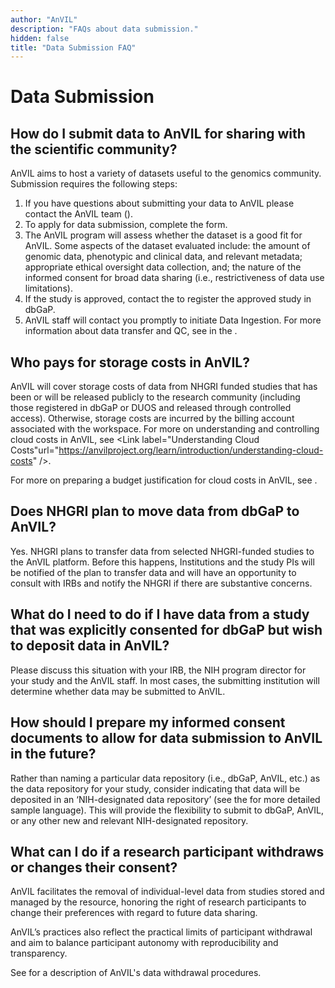 ```yaml
---
author: "AnVIL"
description: "FAQs about data submission."
hidden: false
title: "Data Submission FAQ"
---
```


# Data Submission

## How do I submit data to AnVIL for sharing with the scientific community?

AnVIL aims to host a variety of datasets useful to the genomics community. Submission requires the following steps:

1. If you have questions about submitting your data to AnVIL please contact the AnVIL team (<Link label="anvil-data@broadinstitute.org" url="mailto:anvil-data@broadinstitute.org" />).
2. To apply for data submission, complete the <Link label="AnVIL Dataset Onboarding Application" url="https://docs.google.com/forms/d/e/1FAIpQLSdK_r1DTb_bBUiG9IvY5hwJ4Y-LHoaXk-E4L98MRcLR2TTtcQ/viewform" /> form.
3. The AnVIL program will assess whether the dataset is a good fit for AnVIL. Some aspects of the dataset evaluated include: the amount of genomic data, phenotypic and clinical data, and relevant metadata; appropriate ethical oversight data collection, and; the nature of the informed consent for broad data sharing (i.e., restrictiveness of data use limitations).
4. If the study is approved, contact the <Link label="NHGRI Genomic Program Administrator (GPA)" url="https://www.genome.gov/staff/Jennifer-Strasburger-MS#:~:text=Biography,Data%20Access%20Committee%20(DAC)." /> to register the approved study in dbGaP.
5. AnVIL staff will contact you promptly to initiate Data Ingestion. For more information about data transfer and QC, see <Link label="Ingest Data" url="https://anvilproject.org/learn/data-submitters/submission-guide/ingesting-data" /> in the <Link label="Data Submission Guide" url="https://anvilproject.org/learn/data-submitters/submission-guide/data-submitters-overview" />.

## Who pays for storage costs in AnVIL?

AnVIL will cover storage costs of data from NHGRI funded studies that has been or will be released publicly to the research community (including those registered in dbGaP or DUOS and released through controlled access). Otherwise, storage costs are incurred by the billing account associated with the workspace.
For more on understanding and controlling cloud costs in AnVIL, see <Link label="Understanding Cloud Costs"url="https://anvilproject.org/learn/introduction/understanding-cloud-costs" />.

For more on preparing a budget justification for cloud costs in AnVIL, see <Link label="Budget Templates" url="https://anvilproject.org/learn/investigators/budget-templates" />.

## Does NHGRI plan to move data from dbGaP to AnVIL?

Yes. NHGRI plans to transfer data from selected NHGRI-funded studies to the AnVIL platform. Before this happens, Institutions and the study PIs will be notified of the plan to transfer data and will have an opportunity to consult with IRBs and notify the NHGRI if there are substantive concerns.

## What do I need to do if I have data from a study that was explicitly consented for dbGaP but wish to deposit data in AnVIL?

Please discuss this situation with your IRB, the NIH program director for your study and the AnVIL staff. In most cases, the submitting institution will determine whether data may be submitted to AnVIL.

## How should I prepare my informed consent documents to allow for data submission to AnVIL in the future?

Rather than naming a particular data repository (i.e., dbGaP, AnVIL, etc.) as the data repository for your study, consider indicating that data will be deposited in an ‘NIH-designated data repository’ (see the <Link label="Informed Consent Resource, Special Considerations for Genome Research" url="https://www.genome.gov/about-genomics/policy-issues/Informed-Consent/Special-Considerations-for-Genome-Research#6" /> for more detailed sample language). This will provide the flexibility to submit to dbGaP, AnVIL, or any other new and relevant NIH-designated repository.

## What can I do if a research participant withdraws or changes their consent?

AnVIL facilitates the removal of individual-level data from studies stored and managed by the resource, honoring the right of research participants to change their preferences with regard to future data sharing.

AnVIL’s practices also reflect the practical limits of participant withdrawal and aim to balance participant autonomy with reproducibility and transparency.

See <Link label="Withdrawing Data from AnVIL" url="https://anvilproject.org/learn/data-submitters/resources/anvil-data-withdrawal-procedures" /> for a description of AnVIL's data withdrawal procedures.
